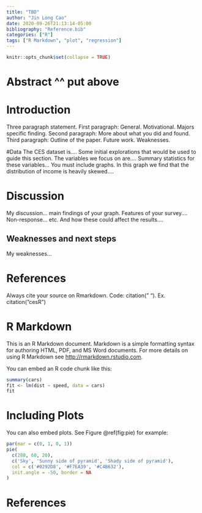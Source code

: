 ```yaml
---
title: "TBD"
author: "Jin Long Cao"
date: 2020-09-26T21:13:14-05:00
bibliography: "Reference.bib"
categories: ["R"]
tags: ["R Markdown", "plot", "regression"]
---
```


```r
knitr::opts_chunk$set(collapse = TRUE)
```


# Abstract ^^ put above

# Introduction
Three paragraph statement.
First paragraph: General. Motivational. Majors specific finding. 
Second paragraph: More about what you did and found.
Third paragraph: Outline of the paper. Future work. Weaknesses.

#Data
The CES dataset is....
Some initial explorations that would be used to guide this section.
The variables we focus on are....
Summary statistics for these variables...
You must include graphs.
In this graph we find that the distribution of income is heavily skewed....

# Discussion
My discussion... main findings of your graph.
Features of your survey.... Non-response... etc. And how these could affect the results....

## Weaknesses and next steps
My weaknesses...

# References
Always cite your source on Rmarkdown. Code: citation(" "). Ex. citation("cesR")




# R Markdown

This is an R Markdown document. Markdown is a simple formatting syntax for authoring HTML, PDF, and MS Word documents. For more details on using R Markdown see <http://rmarkdown.rstudio.com>.

You can embed an R code chunk like this:

```r
summary(cars)
fit <- lm(dist ~ speed, data = cars)
fit
```

# Including Plots

You can also embed plots. See Figure \@ref(fig:pie) for example:

```r
par(mar = c(0, 1, 0, 1))
pie(
  c(280, 60, 20),
  c('Sky', 'Sunny side of pyramid', 'Shady side of pyramid'),
  col = c('#0292D8', '#F7EA39', '#C4B632'),
  init.angle = -50, border = NA
)
```


# References
